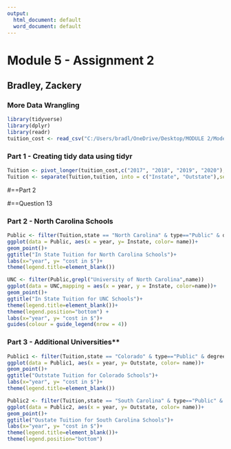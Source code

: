 ---
output:
  html_document: default
  word_document: default
---
# **Module 5 - Assignment 2** 
## **Bradley, Zackery**
### **More Data Wrangling**

```{r}
library(tidyverse)
library(dplyr)
library(readr)
tuition_cost <- read_csv("C:/Users/bradl/OneDrive/Desktop/MODULE 2/Model 5/tuition_cost.csv")
```
### Part 1 -  Creating tidy data using tidyr

```{r}
Tuition <- pivot_longer(tuition_cost,c("2017", "2018", "2019", "2020"),names_to = "year", values_to = "tuition")
Tuition <- separate(Tuition,tuition, into = c("Instate", "Outstate"),sep = '/', convert =  TRUE)
```
#==Part 2

#==Question 13
 
### Part 2 - **North Carolina Schools**

```{r}

Public <- filter(Tuition,state == "North Carolina" & type=="Public" & degree_length == "4 Year")
ggplot(data = Public, aes(x = year, y= Instate, color= name))+
geom_point()+
ggtitle("In State Tuition for North Carolina Schools")+
labs(x="year", y= "cost in $")+
theme(legend.title=element_blank())

UNC <- filter(Public,grepl("University of North Carolina",name))
ggplot(data = UNC,mapping = aes(x = year, y = Instate, color=name))+
geom_point()+
ggtitle("In State Tuition for UNC Schools")+
theme(legend.title=element_blank())+
theme(legend.position="bottom") +
labs(x="year", y= "cost in $")+
guides(colour = guide_legend(nrow = 4))

```
### **Part 3 - **Additional Universities**

```{r}
Public1 <- filter(Tuition,state == "Colorado" & type=="Public" & degree_length == "4 Year")
ggplot(data = Public1, aes(x = year, y= Outstate, color= name))+
geom_point()+
ggtitle("Outstate Tuition for Colorado Schools")+
labs(x="year", y= "cost in $")+
theme(legend.title=element_blank())

Public2 <- filter(Tuition,state == "South Carolina" & type=="Public" & degree_length == "2 Year")
ggplot(data = Public2, aes(x = year, y= Outstate, color= name))+
geom_point()+
ggtitle("Oustate Tuition for South Carolina Schools")+
labs(x="year", y= "cost in $")+
theme(legend.title=element_blank())+
theme(legend.position="bottom") 
```

